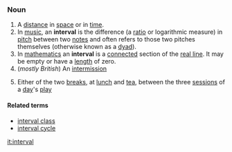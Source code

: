 ===Noun===
#A [[distance]] in [[space]] or in [[time]].
#In [[music]], an '''interval''' is the difference (a [[ratio]] or logarithmic measure) in [[pitch]] between two [[note]]s and often refers to those two pitches themselves (otherwise known as a [[dyad]]).
#In [[mathematics]] an '''interval''' is a [[connected]] section of the [[real line]].  It may be empty or have a [[length]] of zero.
#(''mostly British'') An [[intermission]]
#{{cricket}} Either of the two [[break]]s, at [[lunch]] and [[tea]], between the three [[session]]s of a [[day]]'s [[play]]

====Related terms====
*[[interval class]]
*[[interval cycle]]

[[it:interval]]